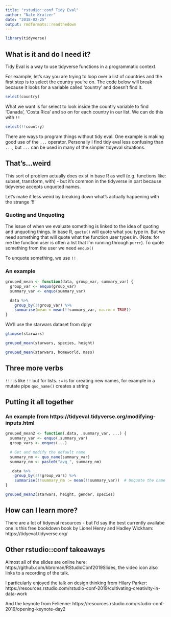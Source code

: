 ```yaml
---
title: "rstudio::conf Tidy Eval"
author: "Nate Kratzer"
date: "2018-02-25"
output: rmdformats::readthedown
---
```


```r
library(tidyverse)
```

## What is it and do I need it?

Tidy Eval is a way to use tidyverse functions in a programmatic context. 

For example, let's say you are trying to loop over a list of countries and the first step is to select the country you're on. The code below will break because it looks for a variable called 'country' and doesn't find it.
```r
select(country)
```

What we want is for select to look inside the country variable to find 'Canada', 'Costa Rica' and so on for each country in our list. We can do this with `!!`
```r
select(!!country)
```

There are ways to program things without tidy eval. One example is making good use of the `...` operator. Personally I find tidy eval less confusing than `...`, but `...` can be used in many of the simpler tidyeval situations. 

## That's...weird

This sort of problem actually does exist in base R as well (e.g. functions like: subset, transform, with) - but it's common in the tidyverse in part because tidyverse accepts unquoted names.

Let's make it less weird by breaking down what's actually happening with the strange '!!' 

### Quoting and Unquoting

The issue of when we evaluate something is linked to the idea of quoting and unquoting things. In base R, 
`quote()` will quote what you type in. But we need something that will quote what the function user types in. (Note: for me the function user is often a list that I'm running through `purrr`). To quote something from the user we need `enquo()`

To unquote something, we use `!!`

### An example
```r
grouped_mean <- function(data, group_var, summary_var) {
  group_var <- enquo(group_var)
  summary_var <- enquo(summary_var)

  data %>%
    group_by(!!group_var) %>%
    summarise(mean = mean(!!summary_var, na.rm = TRUE))
}
```

We'll use the starwars dataset from dplyr
```r
glimpse(starwars)
```


```r
grouped_mean(starwars, species, height)
```

```r
grouped_mean(starwars, homeworld, mass)
```

## Three more verbs

`!!!` is like `!!` but for lists. 
`:=` is for creating new names, for example in a mutate pipe
`quo_name()` creates a string

## Putting it all together

### An example from https://tidyeval.tidyverse.org/modifying-inputs.html
```r
grouped_mean2 <- function(.data, .summary_var, ...) {
  summary_var <- enquo(.summary_var)
  group_vars <- enquos(...)

  # Get and modify the default name
  summary_nm <- quo_name(summary_var)
  summary_nm <- paste0("avg_", summary_nm)

  .data %>%
    group_by(!!!group_vars) %>%
    summarise(!!summary_nm := mean(!!summary_var))  # Unquote the name
}
```

```r
grouped_mean2(starwars, height, gender, species)
```

## How can I learn more?

There are a lot of tidyeval resources - but I'd say the best currently availabe one is this free bookdown book by Lionel Henry and Hadley Wickham: https://tidyeval.tidyverse.org/

## Other rstudio::conf takeaways

Almost all of the slides are online here: https://github.com/kbroman/RStudioConf2019Slides, the video icon also links to a recording of the talk.

I particularly enjoyed the talk on design thinking from Hilary Parker: https://resources.rstudio.com/rstudio-conf-2019/cultivating-creativity-in-data-work

And the keynote from Felienne: https://resources.rstudio.com/rstudio-conf-2019/opening-keynote-day2

